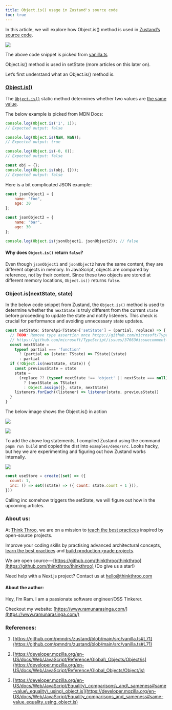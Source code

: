 ```yaml
---
title: Object.is() usage in Zustand's source code
toc: true
---
```


In this article, we will explore how Object.is() method is used in [Zustand’s source code](https://github.com/pmndrs/zustand/blob/main/src/vanilla.ts#L71). 

![](https://cdn-images-1.medium.com/max/1000/1*CMnT4oJcS6-EjWECujm5ZQ.png)

The above code snippet is picked from [vanilla.ts](https://github.com/pmndrs/zustand/blob/main/src/vanilla.ts#L71)

Object.is() method is used in setState (more articles on this later on).

Let’s first understand what an Object.is() method is.

### [Object.is()](https://developer.mozilla.org/en-US/docs/Web/JavaScript/Reference/Global_Objects/Object/is)

The [`Object.is()`](https://developer.mozilla.org/en-US/docs/Web/JavaScript/Reference/Global_Objects/Object/is) static method determines whether two values are [the same value](https://developer.mozilla.org/en-US/docs/Web/JavaScript/Equality_comparisons_and_sameness#same-value_equality_using_object.is).

The below example is picked from MDN Docs:

```javascript
console.log(Object.is('1', 1));
// Expected output: false

console.log(Object.is(NaN, NaN));
// Expected output: true

console.log(Object.is(-0, 0));
// Expected output: false

const obj = {};
console.log(Object.is(obj, {}));
// Expected output: false
```

Here is a bit complicated JSON example:

```javascript
const jsonObject1 = {
    name: "foo",
    age: 30
};

const jsonObject2 = {
    name: "bar",
    age: 30
};

console.log(Object.is(jsonObject1, jsonObject2)); // false
```

#### Why does `Object.is()` return `false`?

Even though `jsonObject1` and `jsonObject2` have the same content, they are different objects in memory. In JavaScript, objects are compared by reference, not by their content. Since these two objects are stored at different memory locations, `Object.is()` returns `false`.

### Object.is(nextState, state)

In the below code snippet from Zustand, the `Object.is()` method is used to determine whether the `nextState` is truly different from the current `state` before proceeding to update the state and notify listeners. This check is crucial for performance and avoiding unnecessary state updates.

```typescript
const setState: StoreApi<TState>['setState'] = (partial, replace) => {
  // TODO: Remove type assertion once https://github.com/microsoft/TypeScript/issues/37663 is resolved
  // https://github.com/microsoft/TypeScript/issues/37663#issuecomment-759728342
  const nextState =
    typeof partial === 'function'
      ? (partial as (state: TState) => TState)(state)
      : partial
  if (!Object.is(nextState, state)) {
    const previousState = state
    state =
      (replace ?? (typeof nextState !== 'object' || nextState === null))
        ? (nextState as TState)
        : Object.assign({}, state, nextState)
    listeners.forEach((listener) => listener(state, previousState))
  }
}
```

The below image shows the Object.is() in action

![](https://cdn-images-1.medium.com/max/1000/1*wkLCVrd_hdUJqRqRJ4ontg.png)

![](https://cdn-images-1.medium.com/max/1000/1*B1C9X61Rr7faIhczJnyS7Q.png)

To add the above log statements, I compiled Zustand using the command `pnpm run build` and copied the dist into `examples/demo/src`. Looks hacky, but hey we are experimenting and figuring out how Zustand works internally.

![](https://cdn-images-1.medium.com/max/1000/1*1FOi8LhNb04F4-x1neQ5vA.png)

```javascript
const useStore = create((set) => ({
  count: 1,
  inc: () => set((state) => ({ count: state.count + 1 })),
}))
```

Calling inc somehow triggers the setState, we will figure out how in the upcoming articles.

### About us:

At [Think Throo](https://thinkthroo.com/), we are on a mission to [teach the best practices](https://app.thinkthroo.com/best-practices) inspired by open-source projects.

Improve your coding skills by practising advanced architectural concepts, [learn the best practices](https://app.thinkthroo.com/best-practices) and [build production-grade projects](https://app.thinkthroo.com/production-grade-projects).

We are open source — [https://github.com/thinkthroo/thinkthroo](https://github.com/thinkthroo/thinkthroo) (Do give us a star!)

Need help with a Next.js project? Contact us at hello@thinkthroo.com

#### About the author:

Hey, I’m Ram. I am a passionate software engineer/OSS Tinkerer.

Checkout my website: [https://www.ramunarasinga.com/](https://www.ramunarasinga.com/)

### References:

1. [https://github.com/pmndrs/zustand/blob/main/src/vanilla.ts#L71](https://github.com/pmndrs/zustand/blob/main/src/vanilla.ts#L71)
    
2. [https://developer.mozilla.org/en-US/docs/Web/JavaScript/Reference/Global\_Objects/Object/is](https://developer.mozilla.org/en-US/docs/Web/JavaScript/Reference/Global_Objects/Object/is)
    
3. [https://developer.mozilla.org/en-US/docs/Web/JavaScript/Equality\_comparisons\_and\_sameness#same-value\_equality\_using\_object.is](https://developer.mozilla.org/en-US/docs/Web/JavaScript/Equality_comparisons_and_sameness#same-value_equality_using_object.is)
